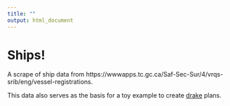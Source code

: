 ```yaml
---
title: ""
output: html_document
---
```


# Ships!

A scrape of ship data from https://wwwapps.tc.gc.ca/Saf-Sec-Sur/4/vrqs-srib/eng/vessel-registrations.

This data also serves as the basis for a toy example to create [drake](https://github.com/ropensci/drake) plans.